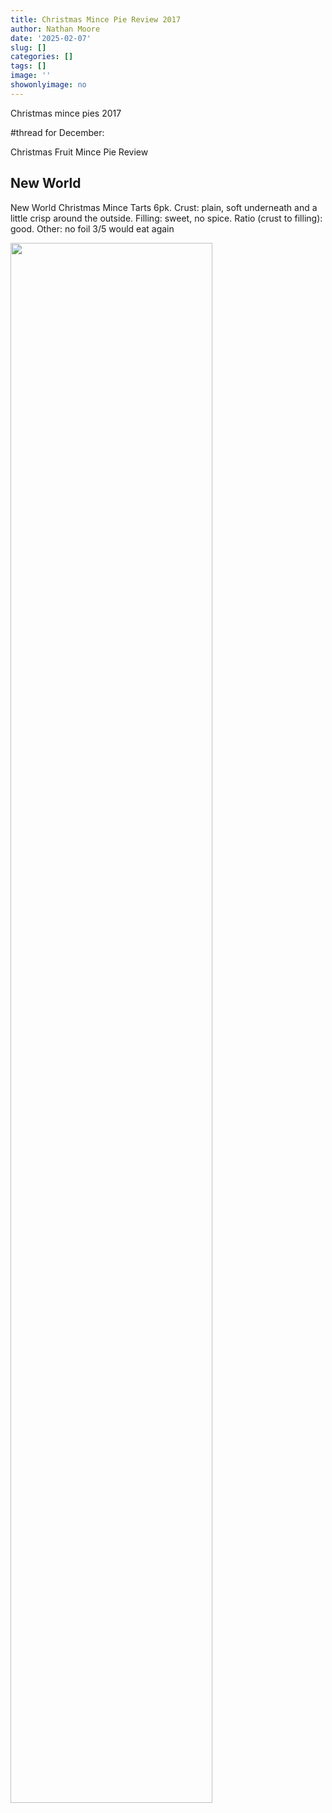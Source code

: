 ```yaml
---
title: Christmas Mince Pie Review 2017
author: Nathan Moore
date: '2025-02-07'
slug: []
categories: []
tags: []
image: ''
showonlyimage: no
---
```


Christmas mince pies 2017

<!--more-->

#thread for December:

Christmas Fruit Mince Pie Review

## New World

New World Christmas Mince Tarts 6pk. Crust: plain, soft underneath and a little crisp around the outside. Filling: sweet, no spice. Ratio (crust to filling): good. Other: no foil 3/5 would eat again

![](/img/fb17xmas/newworld.jpg){width="80%"}
